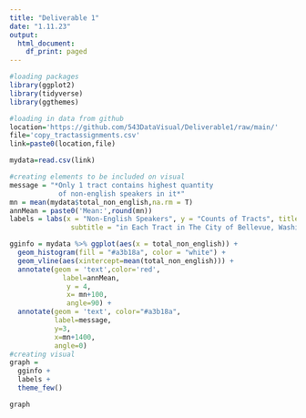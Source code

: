 ```yaml
---
title: "Deliverable 1"
date: "1.11.23"
output:
  html_document:
    df_print: paged
---
```

```r
#loading packages
library(ggplot2)
library(tidyverse)
library(ggthemes)
```

```r
#loading in data from github
location='https://github.com/543DataVisual/Deliverable1/raw/main/' 
file='copy_tractassignments.csv'
link=paste0(location,file)

mydata=read.csv(link)
```

```r
#creating elements to be included on visual
message = "*Only 1 tract contains highest quantity
            of non-english speakers in it*"
mn = mean(mydata$total_non_english,na.rm = T)
annMean = paste0('Mean:',round(mn))
labels = labs(x = "Non-English Speakers", y = "Counts of Tracts", title = "Total Non-English Speakers", 
               subtitle = "in Each Tract in The City of Bellevue, Washington USA")

gginfo = mydata %>% ggplot(aes(x = total_non_english)) +
  geom_histogram(fill = "#a3b18a", color = "white") + 
  geom_vline(aes(xintercept=mean(total_non_english))) +
  annotate(geom = 'text',color='red',
             label=annMean,
              y = 4,
              x= mn+100,
              angle=90) +
  annotate(geom = 'text', color="#a3b18a",
           label=message,
           y=3,
           x=mn+1400,
           angle=0)
#creating visual
graph = 
  gginfo + 
  labels + 
  theme_few()

graph
```

